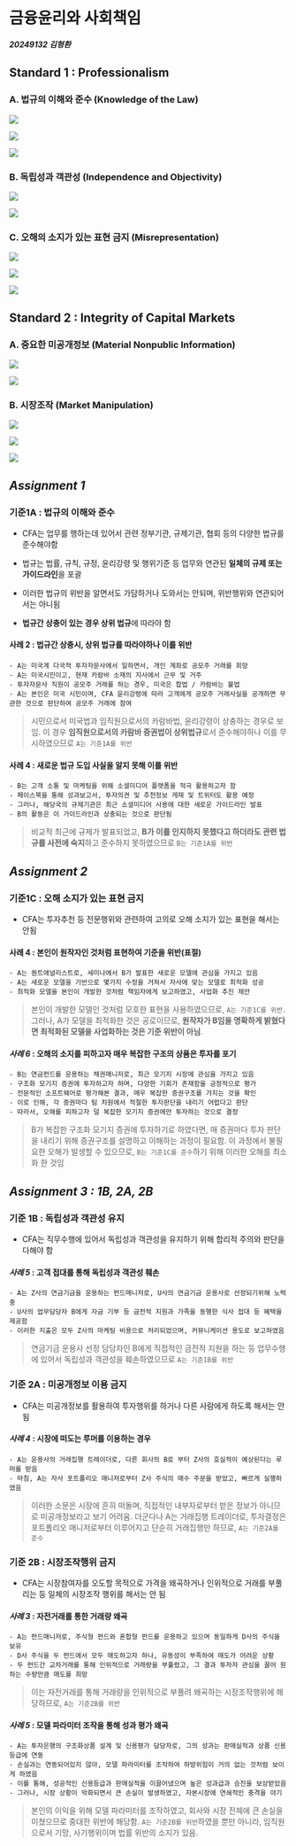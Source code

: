 # 금융윤리와 사회책임 {.unnumbered}

***20249132 김형환***

## Standard 1 : Professionalism

### A. 법규의 이해와 준수 (Knowledge of the Law)

![](image/ethic1A.png)

![](image/ethic1A1.png)

![](image/ethic1A2.png)

### B. 독립성과 객관성 (Independence and Objectivity)

![](image/ethic1B.png)

![](image/ethic1B1.png)

### C. 오해의 소지가 있는 표현 금지 (Misrepresentation)

![](image/ethic1C.png)

![](image/ethic1C1.png)

![](image/ethic1C2.png)

\newpage

## Standard 2 : Integrity of Capital Markets

### A. 중요한 미공개정보 (Material Nonpublic Information)

![](image/ethic2A.png)

![](image/ethic2A1.png)

### B. 시장조작 (Market Manipulation)

![](image/ethic2B.png)

![](image/ethic2B1.png)

![](image/ethic2B2.png)

\newpage

## ***Assignment 1***

### 기준1A : 법규의 이해와 준수

- CFA는 업무를 행하는데 있어서 관련 정부기관, 규제기관, 협회 등의 다양한 법규를 준수해야함

- 법규는 법률, 규칙, 규정, 윤리강령 및 행위기준 등 업무와 연관된 **일체의 규제 또는 가이드라인**을 포괄

- 이러한 법규의 위반을 알면서도 가담하거나 도와서는 안되며, 위반행위와 연관되어서는 아니됨

- **법규간 상충이 있는 경우 상위 법규**에 따라야 함

#### **사례 2** : 법규간 상충시, 상위 법규를 따라야하나 이를 위반

    - A는 미국계 다국적 투자자문사에서 일하면서, 개인 계좌로 공모주 거래를 희망
    - A는 미국시민이고, 현재 카람바 소재의 지사에서 근무 및 거주
    - 투자자문사 직원이 공모주 거래를 하는 경우, 미국은 합법 / 카람바는 불법
    - A는 본인은 미국 시민이며, CFA 윤리강령에 따라 고객에게 공모주 거래사실을 공개하면 무관한 것으로 판단하여 공모주 거래에 참여

> 시민으로서 미국법과 임직원으로서의 카람바법, 윤리강령이 상충하는 경우로 보임. 이 경우 **임직원으로서의 카람바 증권법이 상위법규**로서 준수해야하나 이를 무시하였으므로 `A는 기준1A를 위반`

#### **사례 4** : 새로운 법규 도입 사실을 알지 못해 이를 위반

    - B는 고객 소통 및 마케팅을 위해 소셜미디어 플랫폼을 적극 활용하고자 함
    - 페이스북을 통해 성과보고서, 투자의견 및 추천정보 게재 및 트위터도 활용 예정
    - 그러나, 해당국의 규제기관은 최근 소셜미디어 사용에 대한 새로운 가이드라인 발표
    - B의 활동은 이 가이드라인과 상충되는 것으로 판단됨

> 비교적 최근에 규제가 발표되었고, **B가 이를 인지하지 못했다고 하더라도 관련 법규를 사전에 숙지**하고 준수하지 못하였으므로 `B는 기준1A를 위반`

\newpage

## ***Assignment 2***

### 기준1C : 오해 소지가 있는 표현 금지

- CFA는 투자추천 등 전문행위와 관련하여 고의로 오해 소지가 있는 표현을 해서는 안됨

#### **사례 4** : 본인이 원작자인 것처럼 표현하여 기준을 위반(표절)

    - A는 퀀트애널리스트로, 세미나에서 B가 발표한 새로운 모델에 관심을 가지고 있음
    - A는 새로운 모델을 기반으로 몇가지 수정을 거쳐서 자사에 맞는 모델로 최적화 성공
    - 최적화 모델을 본인이 개발한 것처럼 책임자에게 보고하였고, 사업화 추진 제안

> 본인이 개발한 모델인 것처럼 모호한 표현을 사용하였으므로, `A는 기준1C를 위반.` 그러나, A가 모델을 최적화한 것은 공로이므로, **원작자가 B임을 명확하게 밝혔다면 최적화된 모델을 사업화하는 것은 기준 위반이 아님**.

#### ***사례 6*** : 오해의 소지를 피하고자 매우 복잡한 구조의 상품은 투자를 포기

    - B는 연금펀드를 운용하는 채권매니저로, 최근 모기지 시장에 관심을 가지고 있음
    - 구조화 모기지 증권에 투자하고자 하며, 다양한 기회가 존재함을 긍정적으로 평가
    - 전문적인 소프트웨어로 평가해본 결과, 매우 복잡한 증권구조를 가지는 것을 확인
    - 이로 인해, 각 증권마다 팀 차원에서 적절한 투자판단을 내리기 어렵다고 판단
    - 따라서, 오해를 피하고자 덜 복잡한 모기지 증권에만 투자하는 것으로 결정

> B가 복잡한 구조화 모기지 증권에 투자하기로 하였다면, 매 증권마다 투자 판단을 내리기 위해 증권구조를 설명하고 이해하는 과정이 필요함. 이 과정에서 불필요한 오해가 발생할 수 있으므로, `B는 기준1C를 준수`하기 위해 이러한 오해를 최소화 한 것임

\newpage

## ***Assignment 3 : 1B, 2A, 2B***

### 기준 1B : 독립성과 객관성 유지

- CFA는 직무수행에 있어서 독립성과 객관성을 유지하기 위해 합리적 주의와 판단을 다해야 함

#### ***사례 5*** : 고객 접대를 통해 독립성과 객관성 훼손

    - A는 Z사의 연금기금을 운용하는 펀드매니저로, U사의 연금기금 운용사로 선정되기위해 노력중
    - U사의 업무담당자 B에게 자금 기부 등 금전적 지원과 가족을 동행한 식사 접대 등 혜택을 제공함
    - 이러한 지출은 모두 Z사의 마케팅 비용으로 처리되었으며, 커뮤니케이션 용도로 보고하였음

> 연금기금 운용사 선정 담당자인 B에게 직접적인 금전적 지원을 하는 등 업무수행에 있어서 독립성과 객관성을 훼손하였으므로 `A는 기준1B를 위반`

### 기준 2A : 미공개정보 이용 금지

- CFA는 미공개정보를 활용하여 투자행위를 하거나 다른 사람에게 하도록 해서는 안 됨

#### ***사례 4*** : 시장에 떠도는 루머를 이용하는 경우

    - A는 운용사의 거래집행 트레이더로, 다른 회사의 B로 부터 Z사의 호실적이 예상된다는 루머를 받음
    - 마침, A는 자사 포트폴리오 매니저로부터 Z사 주식의 매수 주문을 받았고, 빠르게 실행하였음

> 이러한 소문은 시장에 흔히 떠돌며, 직접적인 내부자로부터 받은 정보가 아니므로 미공개정보라고 보기 어려움. 더군다나 A는 거래집행 트레이더로, 투자결정은 포트폴리오 매니저로부터 이루어지고 단순히 거래집행만 하므로, `A는 기준2A를 준수`

### 기준 2B : 시장조작행위 금지

- CFA는 시장참여자를 오도할 목적으로 가격을 왜곡하거나 인위적으로 거래를 부풀리는 등 일체의 시장조작 행위를 해서는 안 됨

#### ***사례 3*** : 자전거래를 통한 거래량 왜곡

    - A는 펀드매니저로, 주식형 펀드와 혼합형 펀드를 운용하고 있으며 동일하게 D사의 주식을 보유
    - D사 주식을 두 펀드에서 모두 매도하고자 하나, 유동성이 부족하여 매도가 어려운 상황
    - 두 펀드간 교차거래를 통해 인위적으로 거래량을 부풀렸고, 그 결과 투자자 관심을 끌어 원하는 수량만큼 매도를 희망

> 이는 자전거래를 통해 거래량을 인위적으로 부풀려 왜곡하는 시장조작행위에 해당하므로, `A는 기준2B를 위반`

#### ***사례 5*** : 모델 파라미터 조작을 통해 성과 평가 왜곡

    - A는 투자은행의 구조화상품 설계 및 신용평가 담당자로, 그의 성과는 판매실적과 상품 신용등급에 연동
    - 손실과는 연동되어있지 않아, 모델 파라미터를 조작하여 하방위험이 거의 없는 것처럼 보이게 하였음
    - 이를 통해, 성공적인 신용등급과 판매실적을 이끌어냈으며 높은 성과급과 승진을 보상받았음
    - 그러나, 시장 상황이 악화되면서 큰 손실이 발생하였고, 자본시장에 연쇄적인 충격을 야기

> 본인의 이익을 위해 모델 파라미터를 조작하였고, 회사와 시장 전체에 큰 손실을 미쳤으므로 중대한 위반에 해당함. `A는 기준2B를 위반`하였을 뿐만 아니라, 임직원으로서 기망, 사기행위이며 법률 위반의 소지가 있음.


